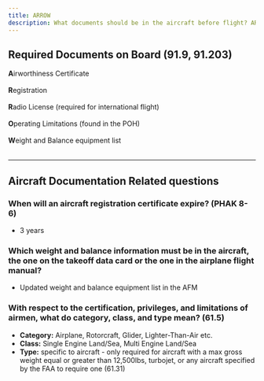 ```yaml
---
title: ARROW
description: What documents should be in the aircraft before flight? ARROW (91.9, 91.203)
---
```


## Required Documents on Board (91.9, 91.203)

**A**irworthiness Certificate<br></br>
**R**egistration<br></br>
**R**adio License (required for international flight)<br></br>
**O**perating Limitations (found in the POH)<br></br>
**W**eight and Balance equipment list<br></br>

---

## Aircraft Documentation Related questions

### When will an aircraft registration certificate expire? (PHAK 8-6)

- 3 years

### Which weight and balance information must be in the aircraft, the one on the takeoff data card or the one in the airplane flight manual?

- Updated weight and balance equipment list in the AFM

### With respect to the certification, privileges, and limitations of airmen, what do category, class, and type mean? (61.5)

- **Category:** Airplane, Rotorcraft, Glider, Lighter-Than-Air etc.
- **Class:** Single Engine Land/Sea, Multi Engine Land/Sea
- **Type:** specific to aircraft - only required for aircraft with a max gross weight equal or greater than 12,500lbs, turbojet, or any aircraft specified by the FAA to require one (61.31)
